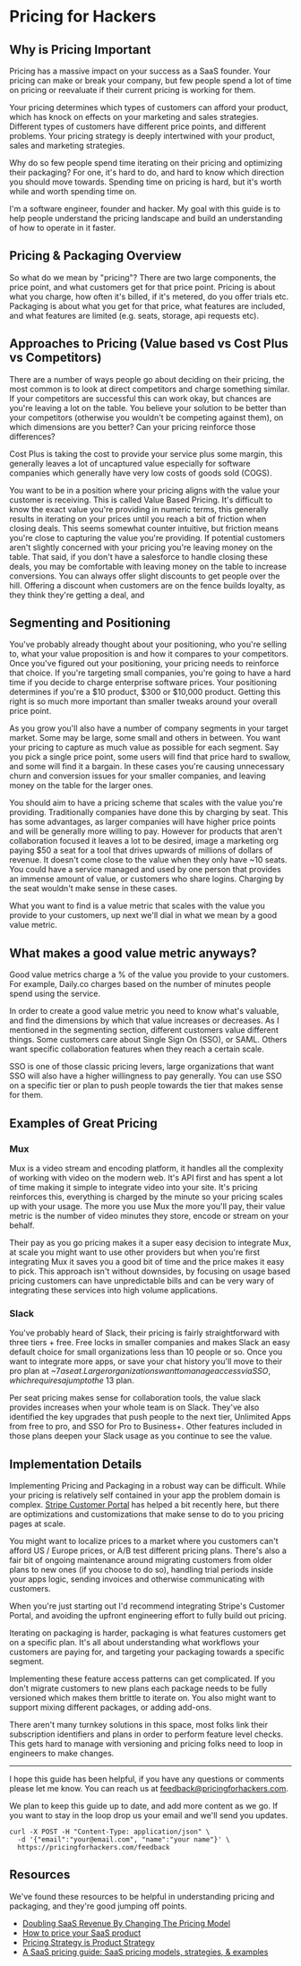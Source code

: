 # Pricing for Hackers

## Why is Pricing Important

Pricing has a massive impact on your success as a SaaS founder. Your pricing can make or break your company, but few people spend a lot of time on pricing or reevaluate if their current pricing is working for them.

Your pricing determines which types of customers can afford your product, which has knock on effects on your marketing and sales strategies. Different types of customers have different price points, and different problems. Your pricing strategy is deeply intertwined with your product, sales and marketing strategies.

Why do so few people spend time iterating on their pricing and optimizing their packaging? For one, it's hard to do, and hard to know which direction you should move towards. Spending time on pricing is hard, but it's worth while and worth spending time on.

I'm a software engineer, founder and hacker. My goal with this guide is to help people understand the pricing landscape and build an understanding of how to operate in it faster.

## Pricing & Packaging Overview

So what do we mean by "pricing"? There are two large components, the price point, and what customers get for that price point. Pricing is about what you charge, how often it's billed, if it's metered, do you offer trials etc. Packaging is about what you get for that price, what features are included, and what features are limited (e.g. seats, storage, api requests etc).

## Approaches to Pricing (Value based vs Cost Plus vs Competitors)

There are a number of ways people go about deciding on their pricing, the most common is to look at direct competitors and charge something similar. If your competitors are successful this can work okay, but chances are you're leaving a lot on the table. You believe your solution to be better than your competitors (otherwise you wouldn't be competing against them), on which dimensions are you better? Can your pricing reinforce those differences?

Cost Plus is taking the cost to provide your service plus some margin, this generally leaves a lot of uncaptured value especially for software companies which generally have very low costs of goods sold (COGS).

You want to be in a position where your pricing aligns with the value your customer is receiving. This is called Value Based Pricing. It's difficult to know the exact value you're providing in numeric terms, this generally results in iterating on your prices until you reach a bit of friction when closing deals. This seems somewhat counter intuitive, but friction means you're close to capturing the value you're providing. If potential customers aren't slightly concerned with your pricing you're leaving money on the table. That said, if you don't have a salesforce to handle closing these deals, you may be comfortable with leaving money on the table to increase conversions. You can always offer slight discounts to get people over the hill. Offering a discount when customers are on the fence builds loyalty, as they think they're getting a deal, and

## Segmenting and Positioning

You've probably already thought about your positioning, who you're selling to, what your value proposition is and how it compares to your competitors. Once you've figured out your positioning, your pricing needs to reinforce that choice. If you're targeting small companies, you're going to have a hard time if you decide to charge enterprise software prices. Your positioning determines if you're a $10 product, $300 or $10,000 product. Getting this right is so much more important than smaller tweaks around your overall price point.

As you grow you'll also have a number of company segments in your target market. Some may be large, some small and others in between. You want your pricing to capture as much value as possible for each segment. Say you pick a single price point, some users will find that price hard to swallow, and some will find it a bargain. In these cases you're causing unnecessary churn and conversion issues for your smaller companies, and leaving money on the table for the larger ones.

You should aim to have a pricing scheme that scales with the value you're providing. Traditionally companies have done this by charging by seat. This has some advantages, as larger companies will have higher price points and will be generally more willing to pay. However for products that aren't collaboration focused it leaves a lot to be desired, image a marketing org paying $50 a seat for a tool that drives upwards of millions of dollars of revenue. It doesn't come close to the value when they only have ~10 seats. You could have a service managed and used by one person that provides an immense amount of value, or customers who share logins. Charging by the seat wouldn't make sense in these cases.

What you want to find is a value metric that scales with the value you provide to your customers, up next we'll dial in what we mean by a good value metric.

## What makes a good value metric anyways?

Good value metrics charge a % of the value you provide to your customers. For example, Daily.co charges based on the number of minutes people spend using the service.

In order to create a good value metric you need to know what's valuable, and find the dimensions by which that value increases or decreases. As I mentioned in the segmenting section, different customers value different things. Some customers care about Single Sign On (SSO), or SAML. Others want specific collaboration features when they reach a certain scale.

SSO is one of those classic pricing levers, large organizations that want SSO will also have a higher willingness to pay generally. You can use SSO on a specific tier or plan to push people towards the tier that makes sense for them.

## Examples of Great Pricing

### Mux

Mux is a video stream and encoding platform, it handles all the complexity of working with video on the modern web. It's API first and has spent a lot of time making it simple to integrate video into your site. It's pricing reinforces this, everything is charged by the minute so your pricing scales up with your usage. The more you use Mux the more you'll pay, their value metric is the number of video minutes they store, encode or stream on your behalf.

Their pay as you go pricing makes it a super easy decision to integrate Mux, at scale you might want to use other providers but when you're first integrating Mux it saves you a good bit of time and the price makes it easy to pick. This approach isn't without downsides, by focusing on usage based pricing customers can have unpredictable bills and can be very wary of integrating these services into high volume applications.

### Slack

You've probably heard of Slack, their pricing is fairly straightforward with three tiers + free. Free locks in smaller companies and makes Slack an easy default choice for small organizations less than 10 people or so. Once you want to integrate more apps, or save your chat history you'll move to their pro plan at ~$7 a seat. Larger organizations want to manage access via SSO, which requires a jump to the ~$13 plan.

Per seat pricing makes sense for collaboration tools, the value slack provides increases when your whole team is on Slack. They've also identified the key upgrades that push people to the next tier, Unlimited Apps from free to pro, and SSO for Pro to Business+. Other features included in those plans deepen your Slack usage as you continue to see the value.

## Implementation Details

Implementing Pricing and Packaging in a robust way can be difficult. While your pricing is relatively self contained in your app the problem domain is complex. [Stripe Customer Portal](https://stripe.com/docs/billing/subscriptions/customer-portal) has helped a bit recently here, but there are optimizations and customizations that make sense to do to you pricing pages at scale.

You might want to localize prices to a market where you customers can't afford US / Europe prices, or A/B test different pricing plans. There's also a fair bit of ongoing maintenance around migrating customers from older plans to new ones (if you choose to do so), handling trial periods inside your apps logic, sending invoices and otherwise communicating with customers.

When you're just starting out I'd recommend integrating Stripe's Customer Portal, and avoiding the upfront engineering effort to fully build out pricing.

Iterating on packaging is harder, packaging is what features customers get on a specific plan. It's all about understanding what workflows your customers are paying for, and targeting your packaging towards a specific segment.

Implementing these feature access patterns can get complicated. If you don't migrate customers to new plans each package needs to be fully versioned which makes them brittle to iterate on. You also might want to support mixing different packages, or adding add-ons.

There aren't many turnkey solutions in this space, most folks link their subscription identifiers and plans in order to perform feature level checks. This gets hard to manage with versioning and pricing folks need to loop in engineers to make changes.

---

I hope this guide has been helpful, if you have any questions or comments please let me know. You can reach us at feedback@pricingforhackers.com.

We plan to keep this guide up to date, and add more content as we go. If you want to stay in the loop drop us your email and we'll send you updates.

```
curl -X POST -H "Content-Type: application/json" \
  -d '{"email":"your@email.com", "name":"your name"}' \
  https://pricingforhackers.com/feedback
```

## Resources

We've found these resources to be helpful in understanding pricing and packaging, and they're good jumping off points.

- [Doubling SaaS Revenue By Changing The Pricing Model](https://www.kalzumeus.com/2012/08/13/doubling-saas-revenue/)
- [How to price your SaaS product](https://www.lennysnewsletter.com/p/saas-pricing-strategy)
- [Pricing Strategy is Product Strategy](https://every.to/napkin-math/pricing-strategy-is-product-strategy)
- [A SaaS pricing guide: SaaS pricing models, strategies, & examples](https://www.profitwell.com/recur/all/saas-pricing)
